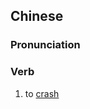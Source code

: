 {{also|坠毁}}
==Chinese==
{{zh-forms|s=坠毁}}

===Pronunciation===
{{zh-pron
|m=zhuìhuǐ
|c=zeoi6 wai2
|mn=qz,tw,xm,zz:tūi-húi
|cat=v
}}

===Verb===
{{zh-verb}}

# {{qualifier|of an aircraft}} to [[crash]]